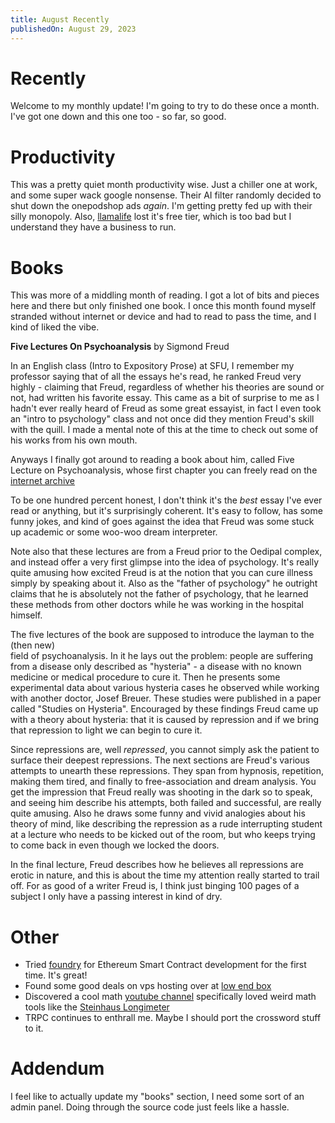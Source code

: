 ```yaml
---
title: August Recently
publishedOn: August 29, 2023
---
```


# Recently

Welcome to my monthly update! I'm going to try to do these once a month. 
I've got one down and this one too - so far, so good.


# Productivity

This was a pretty quiet month productivity wise. Just a chiller one at
work, and some super wack google nonsense. Their AI filter randomly decided
to shut down the onepodshop ads _again_. I'm getting pretty fed up with
their silly monopoly. Also, [llamalife](https://llamalife.co/) lost it's
free tier, which is too bad but I understand they have a business to run.

# Books

This was more of a middling month of reading. I got a lot of bits and 
pieces here and there but only finished one book. I once this month found myself stranded without
internet or device and had to read to pass the time, and I kind of
liked the vibe.


**Five Lectures On Psychoanalysis** by Sigmond Freud

In an English class (Intro to Expository Prose) at SFU, I remember my professor saying that of all
the essays he's read, he ranked Freud very highly - claiming that Freud, regardless of whether
his theories are sound or not, had written his favorite essay. 
This came as a bit of surprise to me as
I hadn't ever really heard of Freud as some great essayist, in fact I
even took an "intro to psychology" class and not once did they mention
Freud's skill with the quill. I made a mental note of this at the time
to check out some of his works from his own mouth.

Anyways I finally got around to reading a book about him, called Five Lecture on Psychoanalysis,
whose first chapter you can freely read on the [internet archive](https://ia902907.us.archive.org/17/items/SigmundFreud/Sigmund%20Freud%20%5B1909%5D%20Five%20Lectures%20on%20Psych-Aanalysis%20%28James%20Strachey%20translation%2C%201955%29.pdf)

To be one hundred percent honest, I don't think it's the _best_ essay I've ever read
or anything, but it's surprisingly coherent. It's easy to follow, has some
funny jokes, and kind of goes against the idea that Freud was some stuck up
academic or some woo-woo dream interpreter. 

Note also that these lectures are from a Freud prior to the Oedipal complex,
and instead offer a very first glimpse into the idea of psychology. It's
really quite amusing how excited Freud is at the notion that you can cure
illness simply by speaking about it. Also as the "father of psychology" he
outright claims that he is absolutely not the father of psychology, that he
learned these methods from other doctors while he was working in the hospital
himself.

The five lectures of the book are supposed to introduce the layman to the (then new)  
field of psychoanalysis. In it he lays out the problem: people are suffering from
a disease only described as "hysteria" - a disease with no known medicine or medical
procedure to cure it. Then he presents some experimental data about various
hysteria cases he observed while working with another doctor, Josef Breuer. These
studies were published in a paper called "Studies on Hysteria". Encouraged by
these findings Freud came up with a theory about hysteria: that it is caused by repression
and if we bring that repression to light we can begin to cure it.

Since repressions are, well _repressed_, you cannot simply ask the patient to surface
their deepest repressions. The next sections are Freud's various attempts to unearth these repressions.
They span from hypnosis, repetition, making them tired, and finally to free-association and dream analysis.
You get the impression that Freud really was shooting in the dark so to speak, and seeing him describe
his attempts, both failed and successful, are really quite amusing. Also he draws some
funny and vivid analogies about his theory of mind, like describing the repression as
a rude interrupting student at a lecture who needs to be kicked out of the room, but who keeps
trying to come back in even though we locked the doors.

In the final lecture, Freud describes how he believes all repressions are erotic in nature,
and this is about the time my attention really started to trail off. For as good of a writer
Freud is, I think just binging 100 pages of a subject I only have a passing interest in
kind of dry. 

# Other

- Tried [foundry](https://github.com/foundry-rs/foundry) for Ethereum Smart Contract development for the first time. It's great!
- Found some good deals on vps hosting over at [low end box](https://lowendbox.com/blog/silicom-network-has-another-amazing-cheap-shared-hosting-offer-starting-at-12-lifetime/#:~:text=Home-,Silicom%20Network%20has%20Another%20Amazing%20Cheap%20Shared,%3A%20Starting%20at%20%2412%2FLIFETIME!&text=If%20the%20name%20Silicom%20Network,community%20for%20a%20long%20time.)
- Discovered a cool math [youtube channel](https://www.youtube.com/@ChrisStaecker) specifically loved weird math tools like the [Steinhaus Longimeter](https://www.youtube.com/watch?v=-ZE2Iv-8tsA)
- TRPC continues to enthrall me. Maybe I should port the crossword stuff to it.

# Addendum

I feel like to actually update my "books" section, I need some sort of an admin
panel. Doing through the source code just feels like a hassle. 
